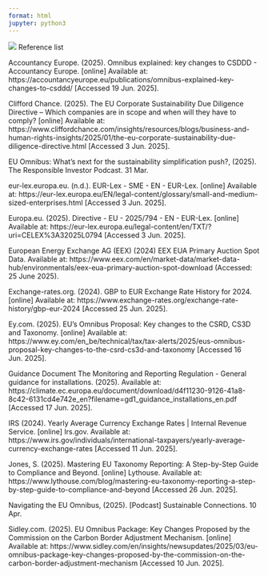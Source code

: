 ```yaml
---
format: html
jupyter: python3
---
```


![](sources.png){fig-align="center"}
Reference list

Accountancy Europe. (2025). Omnibus explained: key changes to CSDDD - Accountancy Europe. [online] Available at: https://accountancyeurope.eu/publications/omnibus-explained-key-changes-to-csddd/ [Accessed 19 Jun. 2025].

Clifford Chance. (2025). The EU Corporate Sustainability Due Diligence Directive – Which companies are in scope and when will they have to comply? [online] Available at: https://www.cliffordchance.com/insights/resources/blogs/business-and-human-rights-insights/2025/01/the-eu-corporate-sustainability-due-diligence-directive.html [Accessed 3 Jun. 2025].

EU Omnibus: What’s next for the sustainability simplification push?, (2025). The Responsible Investor Podcast. 31 Mar.

eur-lex.europa.eu. (n.d.). EUR-Lex - SME - EN - EUR-Lex. [online] Available at: https://eur-lex.europa.eu/EN/legal-content/glossary/small-and-medium-sized-enterprises.html [Accessed 3 Jun. 2025].

Europa.eu. (2025). Directive - EU - 2025/794 - EN - EUR-Lex. [online] Available at: https://eur-lex.europa.eu/legal-content/en/TXT/?uri=CELEX%3A32025L0794 [Accessed 3 Jun. 2025].

European Energy Exchange AG (EEX) (2024) EEX EUA Primary Auction Spot Data. Available at: https://www.eex.com/en/market-data/market-data-hub/environmentals/eex-eua-primary-auction-spot-download (Accessed: 25 June 2025). 

Exchange-rates.org. (2024). GBP to EUR Exchange Rate History for 2024. [online] Available at: https://www.exchange-rates.org/exchange-rate-history/gbp-eur-2024 [Accessed 25 Jun. 2025].

Ey.com. (2025). EU’s Omnibus Proposal: Key changes to the CSRD, CS3D and Taxonomy. [online] Available at: https://www.ey.com/en_be/technical/tax/tax-alerts/2025/eus-omnibus-proposal-key-changes-to-the-csrd-cs3d-and-taxonomy [Accessed 16 Jun. 2025].

Guidance Document The Monitoring and Reporting Regulation - General guidance for installations. (2025). Available at: https://climate.ec.europa.eu/document/download/d4f11230-9126-41a8-8c42-6131cd4e742e_en?filename=gd1_guidance_installations_en.pdf [Accessed 17 Jun. 2025].

IRS (2024). Yearly Average Currency Exchange Rates | Internal Revenue Service. [online] Irs.gov. Available at: https://www.irs.gov/individuals/international-taxpayers/yearly-average-currency-exchange-rates [Accessed 11 Jun. 2025].

Jones, S. (2025). Mastering EU Taxonomy Reporting: A Step-by-Step Guide to Compliance and Beyond. [online] Lythouse. Available at: https://www.lythouse.com/blog/mastering-eu-taxonomy-reporting-a-step-by-step-guide-to-compliance-and-beyond [Accessed 26 Jun. 2025].

Navigating the EU Omnibus, (2025). [Podcast] Sustainable Connections. 10 Apr.

Sidley.com. (2025). EU Omnibus Package: Key Changes Proposed by the Commission on the Carbon Border Adjustment Mechanism. [online] Available at: https://www.sidley.com/en/insights/newsupdates/2025/03/eu-omnibus-package-key-changes-proposed-by-the-commission-on-the-carbon-border-adjustment-mechanism [Accessed 10 Jun. 2025].
